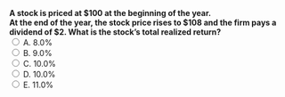 ::: {.question-block}
<form onsubmit="event.preventDefault(); checkAnswer('module2_mcq_q40')" data-correct-answer="D">
<strong style="display: block;">
A stock is priced at $100 at the beginning of the year.  
At the end of the year, the stock price rises to $108 and the firm pays a dividend of $2. What is the stock’s total realized return?
</strong>
<label><input type="radio" name="module2_mcq_q40" value="A"> A. 8.0%</label><br>
<label><input type="radio" name="module2_mcq_q40" value="B"> B. 9.0%</label><br>
<label><input type="radio" name="module2_mcq_q40" value="C"> C. 10.0%</label><br>
<label><input type="radio" name="module2_mcq_q40" value="D"> D. 10.0%</label><br>
<label><input type="radio" name="module2_mcq_q40" value="E"> E. 11.0%</label><br>
</form>
<div id="feedback-module2_mcq_q40" class="feedback" data-status="" style="display:none;">
✅ Correct: D. The return is \((2 + 108)/100 - 1 = 0.10 = 10\%\).  
This return combines the **dividend yield** (2/100 = 2%) and the **capital gain rate** (8/100 = 8%).
</div>
:::
